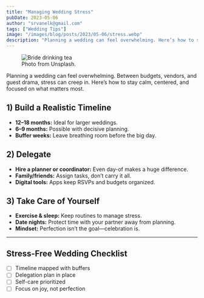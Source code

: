 ```yaml
---
title: "Managing Wedding Stress"
pubDate: 2023-05-06
author: "srvanelk@gmail.com"
tags: ["Wedding Tips"]
image: "/images/blog/posts/2023/05-06/stress.webp"
description: "Planning a wedding can feel overwhelming. Here’s how to stay calm, centered, and focused on what matters most."
---
```


<figure>
  <img
    src="/images/blog/posts/2023/05-06/stress.webp"
    alt="Bride drinking tea"
  />
  <figcaption>Photo from Unsplash.</figcaption>
</figure>

Planning a wedding can feel overwhelming. Between budgets, vendors, and guest drama, stress can creep in. Here’s how to stay calm, centered, and focused on what matters most.

## 1) Build a Realistic Timeline
- **12–18 months:** Ideal for larger weddings.
- **6–9 months:** Possible with decisive planning.
- **Buffer weeks:** Leave breathing room before the big day.

## 2) Delegate
- **Hire a planner or coordinator:** Even day-of makes a huge difference.
- **Family/friends:** Assign tasks, don’t carry it all.
- **Digital tools:** Apps keep RSVPs and budgets organized.

## 3) Take Care of Yourself
- **Exercise & sleep:** Keep routines to manage stress.
- **Date nights:** Protect time with your partner away from planning.
- **Mindset:** Perfection isn’t the goal—celebration is.

---

## Stress-Free Wedding Checklist
- [ ] Timeline mapped with buffers
- [ ] Delegation plan in place
- [ ] Self-care prioritized
- [ ] Focus on joy, not perfection
